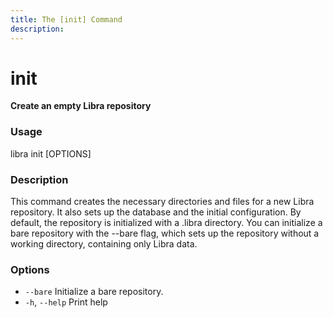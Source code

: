```yaml
---
title: The [init] Command
description:
---
```


# init

**Create an empty Libra repository**

### Usage

libra init [OPTIONS]

### Description

This command creates the necessary directories and files for a new Libra repository.
It also sets up the database and the initial configuration.
By default, the repository is initialized with a .libra directory. 
You can initialize a bare repository with the --bare flag, 
which sets up the repository without a working directory, containing only Libra data.

### Options

-   `--bare`
    Initialize a bare repository.
-   `-h`, `--help` Print help